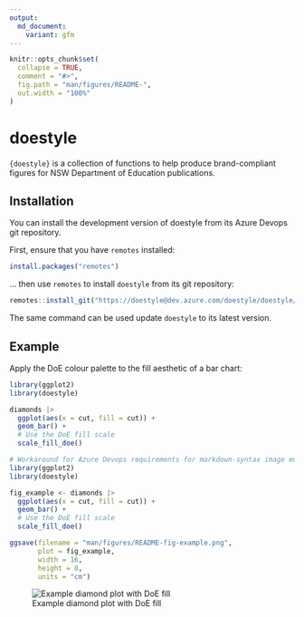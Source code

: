 ```yaml
---
output: 
  md_document:
    variant: gfm 
---
```


<!-- README.md is generated from README.Rmd. Please edit that file -->

```r
knitr::opts_chunk$set(
  collapse = TRUE,
  comment = "#>",
  fig.path = "man/figures/README-",
  out.width = "100%"
)
```

# doestyle

<!-- badges: start -->
<!-- badges: end -->

`{doestyle}` is a collection of functions to help produce brand-compliant figures for NSW Department of Education publications.

## Installation

You can install the development version of doestyle from its Azure Devops git repository.

First, ensure that you have `remotes` installed:

```r
install.packages("remotes")
```

... then use `remotes` to install `doestyle` from its git repository:

```r
remotes::install_git("https://doestyle@dev.azure.com/doestyle/doestyle/_git/doestyle")
```

The same command can be used update `doestyle` to its latest version.

## Example

Apply the DoE colour palette to the fill aesthetic of a bar chart:

```r
library(ggplot2)
library(doestyle)

diamonds |>
  ggplot(aes(x = cut, fill = cut)) +
  geom_bar() +
  # Use the DoE fill scale
  scale_fill_doe()
```

```r
# Workaround for Azure Devops requirements for markdown-syntax image embeds
library(ggplot2)
library(doestyle)

fig_example <- diamonds |>
  ggplot(aes(x = cut, fill = cut)) +
  geom_bar() +
  # Use the DoE fill scale
  scale_fill_doe()

ggsave(filename = "man/figures/README-fig-example.png",
       plot = fig_example,
       width = 16,
       height = 8,
       units = "cm")
```

![Example diamond plot with DoE fill](man/figures/README-fig-example.png)

